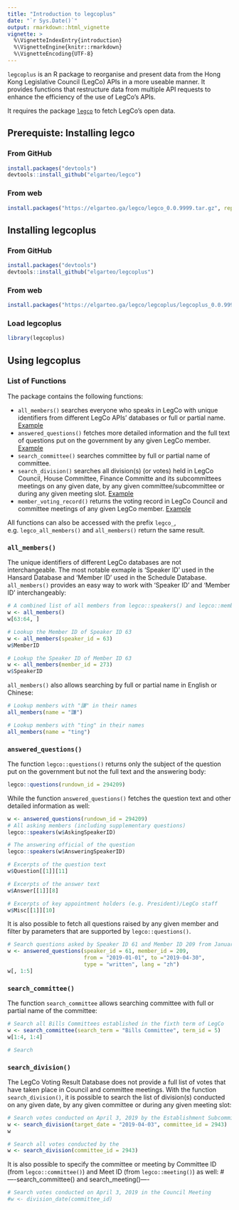 ```yaml
---
title: "Introduction to legcoplus"
date: "`r Sys.Date()`"
output: rmarkdown::html_vignette
vignette: >
  %\VignetteIndexEntry{introduction}
  %\VignetteEngine{knitr::rmarkdown}
  %\VignetteEncoding{UTF-8}
---
```


`legcoplus` is an R package to reorganise and present data from the Hong Kong Legislative Council (LegCo)
APIs in a more useable manner. It provides functions that restructure data from multiple API requests to 
enhance the efficiency of the use of LegCo's APIs.

It requires the package [`legco`]("https://elgarteo.ga/legco/) to fetch LegCo's open data.

## Prerequiste: Installing legco

### From GitHub

```r
install.packages("devtools")
devtools::install_github("elgarteo/legco")
```

### From web

```r
install.packages("https://elgarteo.ga/legco/legco_0.0.9999.tar.gz", repos = NULL, type = "source")
```

## Installing legcoplus

### From GitHub

```r
install.packages("devtools")
devtools::install_github("elgarteo/legcoplus")
```

### From web

```r
install.packages("https://elgarteo.ga/legco/legcoplus/legcoplus_0.0.9999.tar.gz", repos = NULL, type = "source")
```

### Load legcoplus

```r
library(legcoplus)
```

## Using legcoplus

### List of Functions

The package contains the following functions:

* `all_members()` searches everyone who speaks in LegCo with unique identifiers from different LegCo APIs'
databases or full or partial name. [Example](#all_members)
* `answered_questions()` fetches more detailed information and the full text of questions put on the government
by any given LegCo member. [Example](#answered_questions)
* `search_committee()` searches committee by full or partial name of committee.
* `search_division()` searches all division(s) (or votes) held in LegCo Council, House Committee,
Finance Committe and its subcommittees meetings on any given date, by any given committee/subcommittee
or during any given meeting slot. [Example](#search_division)
* `member_voting_record()` returns the voting record in LegCo Council and committee meetings of any given
LegCo member. [Example](#member_voting_record)

All functions can also be accessed with the prefix `legco_`, e.g. `legco_all_members()` and `all_members()`
return the same result.

### `all_members()` {#all_members}

The unique identifiers of different LegCo databases are not interchangeable. The most notable exmaple is 
'Speaker ID' used in the Hansard Database and 'Member ID' used in the Schedule Database. `all_members()` 
provides an easy way to work with 'Speaker ID' and 'Member ID' interchangeably:

```r
# A combined list of all members from legco::speakers() and legco::member()
w <- all_members()
w[63:64, ]

# Lookup the Member ID of Speaker ID 63
w <- all_members(speaker_id = 63)
w$MemberID

# Lookup the Speaker ID of Member ID 63
w <- all_members(member_id = 273)
w$SpeakerID
```

`all_members()` also allows searching by full or partial name in English or Chinese:

```r
# Lookup members with "謙" in their names
all_members(name = "謙")

# Lookup members with "ting" in their names
all_members(name = "ting")

```

### `answered_questions()` {#answered_questions}

The function `legco::questions()` returns only the subject of the question put on the government 
but not the full text and the answering body:

```r
legco::questions(rundown_id = 294209)
```

While the function `answered_questions()` fetches the question text and other detailed information as well:

```r
w <- answered_questions(rundown_id = 294209)
# All asking members (including supplementary questions)
legco::speakers(w$AskingSpeakerID)

# The answering official of the question
legco::speakers(w$AnsweringSpeakerID)

# Excerpts of the question text
w$Question[[1]][11]

# Excerpts of the answer text
w$Answer[[1]][8]

# Excerpts of key appointment holders (e.g. President)/LegCo staff
w$Misc[[1]][10]
```

It is also possible to fetch all questions raised by any given member and filter by parameters
that are supported by `legco::questions()`.

```r
# Search questions asked by Speaker ID 61 and Member ID 209 from January to April 2019 in Chinese
w <- answered_questions(speaker_id = 61, member_id = 209,
                        from = "2019-01-01", to ="2019-04-30",
                        type = "written", lang = "zh")
w[, 1:5]
```

### `search_committee()` {#search_committee}

The function `search_committee` allows searching committee with full or partial name of the committee:

```r
# Search all Bills Committees established in the fixth term of LegCo
w <- search_committee(search_term = "Bills Committee", term_id = 5)
w[1:4, 1:4]

# Search 
```

### `search_division()` {#search_division}

The LegCo Voting Result Database does not provide a full list of votes that have taken place 
in Council and committee meetings. With the function `search_division()`, it is possible to 
search the list of division(s) conducted on any given date, by any given committee or during
any given meeting slot:

```r
# Search votes conducted on April 3, 2019 by the Establishment Subcommittee
w <- search_division(target_date = "2019-04-03", committee_id = 2943)
w

# Search all votes conducted by the 
w <- search_division(committee_id = 2943)
```

It is also possible to specify the committee or meeting by Committee ID
(from `legco::committee()`) and Meet ID (from `legco::meeting()`) as well:
#----search_committee() and search_meeting()----

```r
# Search votes conducted on April 3, 2019 in the Council Meeting
#w <- division_date(committee_id)

```